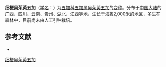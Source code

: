 {{Infraspeciesbox
| name = 细梗吴茱萸五加
| status = 
| status_system = 
| image = 
| species link = 吴茱萸五加
| genus = Eleutherococcus
| species = evodiaefolius
| varietas = gracilis
| authority = 
}}

'''细梗吴茱萸五加'''（[[学名|学名]]：{{lang|la|''Eleutherococcus evodiaefolius'' var. ''gracilis''}}）为[[五加科|五加科]][[五加属|五加属]][[吴茱萸五加|吴茱萸五加]]的[[变种|变种]]。分布于[[中国大陆|中国大陆]]的[[广西|广西]]、[[四川|四川]]、[[云南|云南]]、[[贵州|贵州]]、[[湖北|湖北]]、[[江西|江西]]等地，生长于海拔2,000米的地区，多生在森林中，目前尚未由人工引种栽培。

== 参考文献 ==
<div class="references-small">
* {{cite web| url =http://www.bioinfo.cn/db05/KmzwSpecies.php?action=view&id=29683| title =细梗吴茱萸五加（变种）| work =《中国高等植物数据库全库》| publisher =中国科学院微生物研究所| author =昆明植物研究所| accessdate =2009-02-26| deadurl =yes| archiveurl =https://web.archive.org/web/20160305033501/http://www.bioinfo.cn/db05/KmzwSpecies.php?action=view&id=29683| archivedate =2016-03-05}}
</div>

[[Category:五加属|细梗吴茱萸五加]]


{{Apiales-stub}}